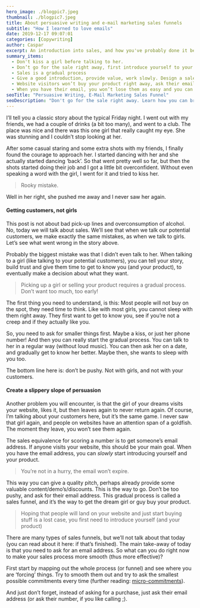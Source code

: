 ```yaml
---
hero_image: ./blogpic7.jpeg
thumbnail: ./blogpic7.jpeg
title: About persuasive writing and e-mail marketing sales funnels
subtitle: "How I learned to love emails"
date: 2019-12-17 09:07:01
categories: [Copywriting]
author: Caspar
excerpt: An introduction into sales, and how you've probably done it before.
summary_items:
  - Don't kiss a girl before talking to her.
  - Don’t go for the sale right away, first introduce yourself to your potential customers
  - Sales is a gradual process
  - Give a good introduction, provide value, work slowly. Design a sales funnel
  - Website visitors won’t buy your product right away, ask their email address!
  - When you have their email, you won’t lose them as easy and you can give a quality pitch, give demo’s or provide discounts.
seoTitle: "Persuasive Writing, E-Mail Marketing Sales Funnel"
seoDescription: "Don't go for the sale right away. Learn how you can bridge the gap from stranger to convertable lead using persuasive E-Mails, a funnel and patience."
---
```


I’ll tell you a classic story about the typical Friday night. I went out with my friends, we had a couple of drinks (a bit too many), and went to a club. The place was nice and there was this one girl that really caught my eye. She was stunning and I couldn’t stop looking at her.

After some casual staring and some extra shots with my friends, I finally found the courage to approach her. I started dancing with her and she actually started dancing ‘back’. So that went pretty well so far, but then the shots started doing their job and I got a little bit overconfident. Without even speaking a word with the girl, I went for it and tried to kiss her.

<BlockQuote name="">Rooky mistake.</BlockQuote>

Well in her right, she pushed me away and I never saw her again.

#### **Getting customers, not girls**

This post is not about bad pick-up lines and overconsumption of alcohol. No, today we will talk about sales. We’ll see that when we talk our potential customers, we make exactly the same mistakes, as when we talk to girls. Let’s see what went wrong in the story above.

Probably the biggest mistake was that I didn’t even talk to her. When talking to a girl (like talking to your potential customers), you can tell your story, build trust and give them time to get to know you (and your product), to eventually make a decision about what they want.

<BlockQuote name="">
  Picking up a girl or selling your product requires a gradual process. Don’t
  want too much, too early!
</BlockQuote>

The first thing you need to understand, is this: Most people will not buy on the spot, they need time to think. Like with most girls, you cannot sleep with them right away. They first want to get to know you, see if you’re not a creep and if they actually like you.

So, you need to ask for smaller things first. Maybe a kiss, or just her phone number! And then you can really start the gradual process. You can talk to her in a regular way (without loud music). You can then ask her on a date, and gradually get to know her better. Maybe then, she wants to sleep with you too.

The bottom line here is: don’t be pushy. Not with girls, and not with your customers.

#### **Create a slippery slope of persuasion**

Another problem you will encounter, is that the girl of your dreams visits your website, likes it, but then leaves again to never return again. Of course, I’m talking about your customers here, but it’s the same game. I never saw that girl again, and people on websites have an attention span of a goldfish. The moment they leave, you won’t see them again.

The sales equivalence for scoring a number is to get someone’s email address. If anyone visits your website, this should be your main goal. When you have the email address, you can _slowly_ start introducing yourself and your product.

<BlockQuote name="">You’re not in a hurry, the email won’t expire.</BlockQuote>

This way you can give a quality pitch, perhaps already provide some valuable content/demo’s/discounts. This is the way to go. Don’t be too pushy, and ask for their email address. This gradual process is called a sales funnel, and it’s the way to get the dream girl or guy buy your product.

<BlockQuote name="">
  Hoping that people will land on your website and just start buying stuff is a
  lost case, you first need to introduce yourself (and your product)
</BlockQuote>

There are many types of sales funnels, but we’ll not talk about that today (you can read about it here: if that’s finished). The main take-away of today is that you need to ask for an email address. So what can you do right now to make your sales process more smooth (thus more effective)?

First start by mapping out the whole process (or funnel) and see where you are ‘forcing’ things. Try to smooth them out and try to ask the smallest possible commitments every time (further reading: [micro-commitments](https://www.crazyegg.com/blog/science-of-micro-commitments/)).

And just don’t forget, instead of asking for a purchase, just ask their email address (or ask their number, if you like calling ;).
